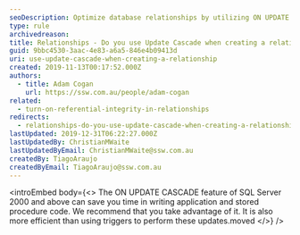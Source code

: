 ```yaml
---
seoDescription: Optimize database relationships by utilizing ON UPDATE CASCADE to streamline updates and reduce code complexity.
type: rule
archivedreason:
title: Relationships - Do you use Update Cascade when creating a relationship?
guid: 9bbc4530-3aac-4e83-a6a5-846e4b09413d
uri: use-update-cascade-when-creating-a-relationship
created: 2019-11-13T00:17:52.000Z
authors:
  - title: Adam Cogan
    url: https://ssw.com.au/people/adam-cogan
related:
  - turn-on-referential-integrity-in-relationships
redirects:
  - relationships-do-you-use-update-cascade-when-creating-a-relationship
lastUpdated: 2019-12-31T06:22:27.000Z
lastUpdatedBy: ChristianMWaite
lastUpdatedByEmail: ChristianMWaite@ssw.com.au
createdBy: TiagoAraujo
createdByEmail: TiagoAraujo@ssw.com.au
---
```


<introEmbed
  body={<>
The ON UPDATE CASCADE feature of SQL Server 2000 and above can save you time in writing application and stored procedure code. We recommend that you take advantage of it. It is also more efficient than using triggers to perform these updates.moved
  </>}
/>
